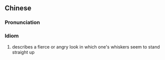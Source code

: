 {{also|倒竖虎须}}
==Chinese==
{{zh-forms|s=倒竖虎须|type=22}}

===Pronunciation===
{{zh-pron
|m=dàoshùhǔxū
|cat=id
}}

===Idiom===
{{zh-idiom}}

# describes a fierce or angry look in which one's whiskers seem to stand straight up